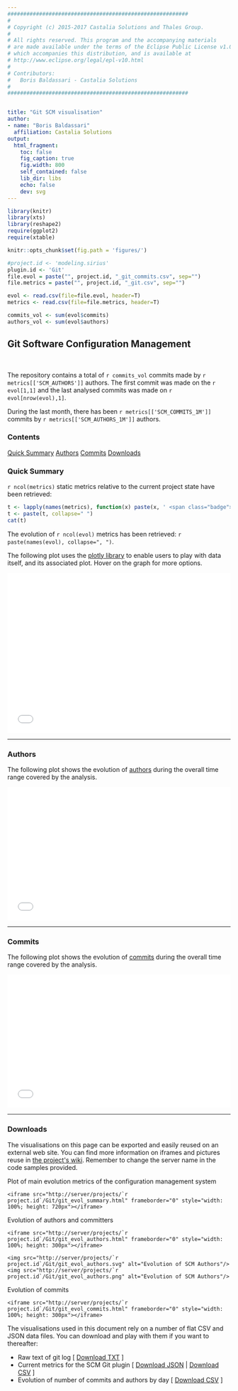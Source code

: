 ```yaml
---
#########################################################
#
# Copyright (c) 2015-2017 Castalia Solutions and Thales Group.
#
# All rights reserved. This program and the accompanying materials
# are made available under the terms of the Eclipse Public License v1.0
# which accompanies this distribution, and is available at
# http://www.eclipse.org/legal/epl-v10.html
#
# Contributors:
#   Boris Baldassari - Castalia Solutions
#
#########################################################


title: "Git SCM visualisation"
author:
- name: "Boris Baldassari"
  affiliation: Castalia Solutions
output:
  html_fragment:
    toc: false
    fig_caption: true
    fig.width: 800
    self_contained: false
    lib_dir: libs
    echo: false
    dev: svg
---
```


```r

library(knitr)
library(xts)
library(reshape2)
require(ggplot2)
require(xtable)

knitr::opts_chunk$set(fig.path = 'figures/')

#project.id <- 'modeling.sirius'
plugin.id <- 'Git'
file.evol = paste("", project.id, "_git_commits.csv", sep="")
file.metrics = paste("", project.id, "_git.csv", sep="")

evol <- read.csv(file=file.evol, header=T)
metrics <- read.csv(file=file.metrics, header=T)

commits_vol <- sum(evol$commits)
authors_vol <- sum(evol$authors)
```

## Git Software Configuration Management

<br />

<div class="row"><div class="col-sm-7">

The repository contains a total of ``r commits_vol`` commits made by ``r metrics[['SCM_AUTHORS']]`` authors. The first commit was made on the ``r evol[1,1]`` and the last analysed commits was made on ``r evol[nrow(evol),1]``.

During the last month, there has been ``r metrics[['SCM_COMMITS_1M']]`` commits by ``r metrics[['SCM_AUTHORS_1M']]`` authors.

</div><div class="col-sm-4">
  <div class="panel panel-default">
  <div class="panel-heading"><h3 class="panel-title">Contents</h3></div>
  <div class="list-group">
  <a href="#summary" class="list-group-item">Quick Summary</a>
  <a href="#authors" class="list-group-item">Authors</a>
  <a href="#commits" class="list-group-item">Commits</a>
  <a href="#downloads" class="list-group-item">Downloads</a>
  </div>
  </div>
</div></div>

### <a name="quick-summary"></a>Quick Summary

``r ncol(metrics)`` static metrics relative to the current project state have been retrieved:

```r
t <- lapply(names(metrics), function(x) paste(x, ' <span class="badge">', metrics[[x]], '</span>, ', sep=''))
t <- paste(t, collapse=" ")
cat(t)
```

The evolution of ``r ncol(evol)`` metrics has been retrieved: ``r paste(names(evol), collapse=", ")``.

The following plot uses the [plotly library](http://plot.ly) to enable users to play with data itself, and its associated plot. Hover on the graph for more options.

<iframe src="/projects/`r project.id`/Git/git_evol_summary.html" frameborder="0" style="width: 100%; height: 360px"></iframe>

-----

### <a name="people"></a>Authors

The following plot shows the evolution of [authors](/documentation/metrics#SCM_AUTHORS) during the overall time range covered by the analysis.

<iframe src="/projects/`r project.id`/Git/git_evol_authors.html" frameborder="0" style="width: 100%; height: 300px"></iframe>

-----

### <a name="commits"></a>Commits

The following plot shows the evolution of [commits](/documentation/metrics#SCM_COMMITS) during the overall time range covered by the analysis.

<iframe src="/projects/`r project.id`/Git/git_evol_commits.html" frameborder="0" style="width: 100%; height: 300px"></iframe>

-----

### <a name="downloads"></a>Downloads

The visualisations on this page can be exported and easily reused on an external web site. You can find more information on iframes and pictures reuse in [the project&apos;s wiki](http://alambic.io/Documentation/Tasks/Customise.html). Remember to change the server name in the code samples provided.

Plot of main evolution metrics of the configuration management system

    <iframe src="http://server/projects/`r project.id`/Git/git_evol_summary.html" frameborder="0" style="width: 100%; height: 720px"></iframe>

Evolution of authors and committers

    <iframe src="http://server/projects/`r project.id`/Git/git_evol_authors.html" frameborder="0" style="width: 100%; height: 300px"></iframe>
    
    <img src="http://server/projects/`r project.id`/Git/git_evol_authors.svg" alt="Evolution of SCM Authors"/>
    <img src="http://server/projects/`r project.id`/Git/git_evol_authors.png" alt="Evolution of SCM Authors"/>

Evolution of commits

    <iframe src="http://server/projects/`r project.id`/Git/git_evol_commits.html" frameborder="0" style="width: 100%; height: 300px"></iframe>

The visualisations used in this document rely on a number of flat CSV and JSON data files. You can download and play with them if you want to thereafter:

* Raw text of git log [ <a href="import_git.txt">Download TXT</a> ]
* Current metrics for the SCM Git plugin [ <a href="metrics_git.json">Download JSON</a> | <a href="metrics_git.csv">Download CSV</a> ]
* Evolution of number of commits and authors by day [ <a href="git_commits.csv">Download CSV</a> ]




